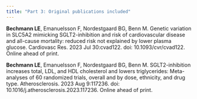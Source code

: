 ```yaml
---
title: "Part 3: Original publications included"
---
```


**Bechmann LE**, Emanuelsson F, Nordestgaard BG, Benn M. Genetic variation in SLC5A2 mimicking SGLT2-inhibition and risk of cardiovascular disease and all-cause mortality: reduced risk not explained by lower plasma glucose. Cardiovasc Res. 2023 Jul 30:cvad122. doi: 10.1093/cvr/cvad122. Online ahead of print.

**Bechmann LE**, Emanuelsson F, Nordestgaard BG, Benn M. SGLT2-inhibition increases total, LDL, and HDL cholesterol and lowers triglycerides: Meta-analyses of 60 randomized trials, overall and by dose, ethnicity, and drug type. Atherosclerosis. 2023 Aug 9:117236. doi: 10.1016/j.atherosclerosis.2023.117236. Online ahead of print.
